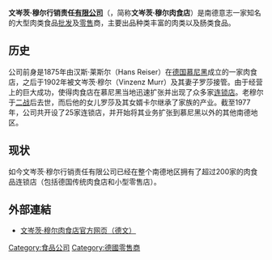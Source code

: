 {{Infobox Company 
|company_name = 文岑茨·穆尔行销责任有限公司 <br> vinzenzmurr Vertriebs GmbH
|company_logo = Vinzenzmurr logo.svg
|company_type = 德國肉类食品[[批发|批发]]及[[零售|零售]]商
|foundation = 1902年
|location = {{DEU}} [[慕尼黑|慕尼黑]]
|key_people =
|industry = 肉类食品[[批发|批发]]及[[零售|零售]]商
|num_employees = 
|products = |
|revenue =  
|homepage = http://www.vinzenzmurr.de/ www.vinzenzmurr.de
}}

'''文岑茨·穆尔行销责任[[有限公司|有限公司]]'''（'''{{lang|de|Vinzenzmurr Vertriebs GmbH}}'''，简称'''文岑茨·穆尔肉食店'''）是南德意志一家知名的大型肉类食品[[批发|批发]]及[[零售|零售]]商，主要出品种类丰富的肉类以及肠类食品。

== 历史 ==
公司前身是1875年由汉斯·莱斯尔（Hans Reiser）在[[德国|德国]][[慕尼黑|慕尼黑]]成立的一家肉食店，之后于1902年被文岑茨·穆尔（Vinzenz Murr）及其妻子罗莎接管。由于经营上的巨大成功，使得肉食店在慕尼黑当地迅速扩张并出现了众多家[[连锁店|连锁店]]。老穆尔于[[二战|二战]]后去世，而后他的女儿罗莎及其女婿卡尔继承了家族的产业。截至1977年，公司共开设了25家连锁店，并开始将其业务扩张到慕尼黑以外的其他南德地区。

== 现状 ==
如今文岑茨·穆尔行销责任有限公司已经在整个南德地区拥有了超过200家的肉食品连锁店（包括德国传统肉食店和小型零售店）。

==外部連結==
*[http://www.vinzenzmurr.de/ 文岑茨·穆尔肉食店官方网页（德文）] {{Wayback|url=http://www.vinzenzmurr.de/ |date=20210123033217 }}

[[Category:食品公司|Category:食品公司]]
[[Category:德國零售商|Category:德國零售商]]